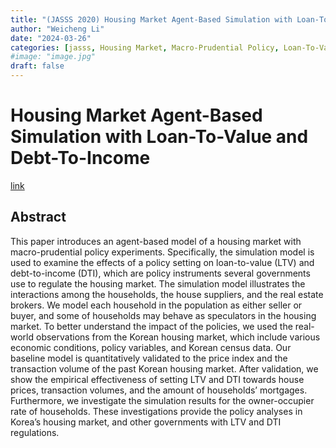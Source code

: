```yaml
---
title: "(JASSS 2020) Housing Market Agent-Based Simulation with Loan-To-Value and Debt-To-Income"
author: "Weicheng Li"
date: "2024-03-26"
categories: [jasss, Housing Market, Macro-Prudential Policy, Loan-To-Value, Debt-To-Income, Policy Impact Analysis]
#image: "image.jpg"
draft: false
---
```


# Housing Market Agent-Based Simulation with Loan-To-Value and Debt-To-Income 

[link](https://www.jasss.org/23/4/5.html)

## Abstract

This paper introduces an agent-based model of a housing market with macro-prudential policy experiments. Specifically, the simulation model is used to examine the effects of a policy setting on loan-to-value (LTV) and debt-to-income (DTI), which are policy instruments several governments use to regulate the housing market. The simulation model illustrates the interactions among the households, the house suppliers, and the real estate brokers. We model each household in the population as either seller or buyer, and some of households may behave as speculators in the housing market. To better understand the impact of the policies, we used the real-world observations from the Korean housing market, which include various economic conditions, policy variables, and Korean census data. Our baseline model is quantitatively validated to the price index and the transaction volume of the past Korean housing market. After validation, we show the empirical effectiveness of setting LTV and DTI towards house prices, transaction volumes, and the amount of households' mortgages. Furthermore, we investigate the simulation results for the owner-occupier rate of households. These investigations provide the policy analyses in Korea's housing market, and other governments with LTV and DTI regulations.

